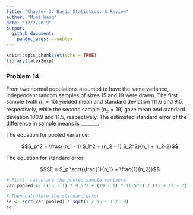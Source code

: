```yaml
---
title: "Chapter 3: Basic Statistics: A Review"
author: "Mimi Wang"
date: "12/2/2019"
output:
  github_document:
    pandoc_args: --webtex
---
```


```r
knitr::opts_chunk$set(echo = TRUE)
library(latex2exp)
```

### Problem 14

From two normal populations assumed to have the same variance, independent random samples of sizes 15 and 19 were drawn.  The first sample (with $n_1 = 15$) yielded mean and standard deviation 111.6 and 9.5, respectively, while the second sample ($n_2 = 19$) gave mean and standard deviation 100.9 and 11.5, respectively.  The estimated standard error of the difference in sample means is _______.

The equation for pooled variance:

$$S_p^2 = \frac{(n_1 - 1) S_1^2 + (n_2 - 1) S_2^2}{n_1 + n_2-2}$$

The equation for standard error:

$$SE = S_p \sqrt{\frac{1}{n_1} + \frac{1}{n_2}}$$

```r
# First, calculate the pooled sample variance
var_pooled <- ((15 - 1) * 9.5^2 + (19 - 1) * 11.5^2) / (15 + 19 - 2)

# Then calculate the standard error
se <- sqrt(var_pooled) * sqrt(1 / 15 + 1 / 19)
se
```


